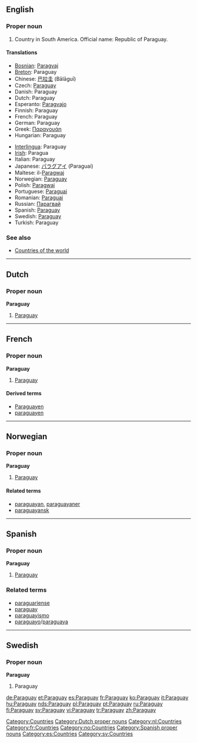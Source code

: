 {{see|paraguay}}
==English==

===Proper noun===
{{en-proper noun}}

# Country in South America. Official name: Republic of Paraguay.

====Translations====
{{top}}
*[[Bosnian]]: [[Paragvaj]] {{m}}
*[[Breton]]: Paraguay
*Chinese: [[巴拉圭]] (Bālāguī)
* Czech: [[#Czech|Paraguay]]
*Danish: Paraguay
*Dutch: Paraguay
*Esperanto: [[Paragvajo]]
*Finnish: Paraguay
*French: Paraguay {{m}}
*German: Paraguay
*Greek: [[Παραγουάη]]
*Hungarian: Paraguay
{{mid}}
*[[Interlingua]]: Paraguay
*[[Irish]]: Paragua
*Italian: Paraguay {{m}}
*Japanese: [[パラグアイ]] (Paraguai)
*Maltese: il-[[Paragwaj]]
*Norwegian: [[#Norwegian|Paraguay]]
*Polish: [[Paragwaj]]
*Portuguese: [[Paraguai]]
*Romanian: [[Paraguai]] {{n}}
*Russian: [[Парагвай]]
*Spanish: [[#Spanish|Paraguay]] {{m}}
*Swedish: [[#Swedish|Paraguay]]
*Turkish: Paraguay
{{bottom}}

===See also===
*[[Countries of the world]]

[[Category:Countries]]

----

==Dutch==
===Proper noun===
'''Paraguay''' {{n}}
#[[#English|Paraguay]]
[[Category:Dutch proper nouns]]
[[Category:nl:Countries]]

----
==French==

===Proper noun===
'''Paraguay''' {{m}}
# [[#English|Paraguay]]

====Derived terms====
*[[Paraguayen]]
*[[paraguayen]]
[[Category:fr:Countries]]

----

==Norwegian==
===Proper noun===
[[Category:no:Countries]]
'''Paraguay'''
#[[#English|Paraguay]]
====Related terms====
*[[paraguayan]], [[paraguayaner]]
*[[paraguayansk]]

----

==Spanish==

===Proper noun===
'''Paraguay''' {{f}}

# [[#English|Paraguay]]

===Related terms===
*[[paraguariense]]
*[[paraguay]]
*[[paraguayismo]]
*[[paraguayo]]/[[paraguaya]]

[[Category:Spanish proper nouns]]
[[Category:es:Countries]]

----

==Swedish==
===Proper noun===
'''Paraguay'''
#Paraguay

[[Category:sv:Countries]]

[[de:Paraguay]]
[[et:Paraguay]]
[[es:Paraguay]]
[[fr:Paraguay]]
[[ko:Paraguay]]
[[it:Paraguay]]
[[hu:Paraguay]]
[[nds:Paraguay]]
[[pl:Paraguay]]
[[pt:Paraguay]]
[[ru:Paraguay]]
[[fi:Paraguay]]
[[sv:Paraguay]]
[[vi:Paraguay]]
[[tr:Paraguay]]
[[zh:Paraguay]]